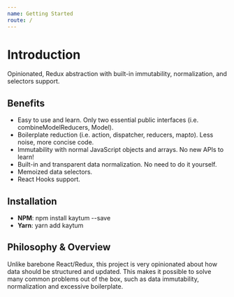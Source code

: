 ```yaml
---
name: Getting Started
route: /
---
```


# Introduction

Opinionated, Redux abstraction with built-in immutability, normalization, and selectors support.

## Benefits

* Easy to use and learn. Only two essential public interfaces (i.e. combineModelReducers, Model).
* Boilerplate reduction (i.e. action, dispatcher, reducers, map*to*). Less noise, more concise code.
* Immutability with normal JavaScript objects and arrays. No new APIs to learn!
* Built-in and transparent data normalization. No need to do it yourself.
* Memoized data selectors.
* React Hooks support.

## Installation

* **NPM**: npm install kaytum --save
* **Yarn**: yarn add kaytum

## Philosophy & Overview

Unlike barebone React/Redux, this project is very opinionated about how data should be structured and updated.
This makes it possible to solve many common problems out of the box, such as data immutability, normalization
and excessive boilerplate.

